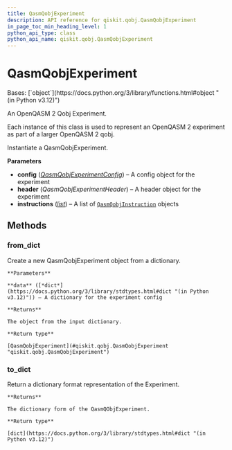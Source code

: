 ```yaml
---
title: QasmQobjExperiment
description: API reference for qiskit.qobj.QasmQobjExperiment
in_page_toc_min_heading_level: 1
python_api_type: class
python_api_name: qiskit.qobj.QasmQobjExperiment
---
```


# QasmQobjExperiment

<Class id="qiskit.qobj.QasmQobjExperiment" isDedicatedPage={true} github="https://github.com/Qiskit/qiskit/tree/main/qiskit/qobj/qasm_qobj.py#L196-L273" signature="qiskit.qobj.QasmQobjExperiment(config=None, header=None, instructions=None)" modifiers="class">
  Bases: [`object`](https://docs.python.org/3/library/functions.html#object "(in Python v3.12)")

  An OpenQASM 2 Qobj Experiment.

  Each instance of this class is used to represent an OpenQASM 2 experiment as part of a larger OpenQASM 2 qobj.

  Instantiate a QasmQobjExperiment.

  **Parameters**

  *   **config** ([*QasmQobjExperimentConfig*](qiskit.qobj.QasmQobjExperimentConfig "qiskit.qobj.QasmQobjExperimentConfig")) – A config object for the experiment
  *   **header** (*QasmQobjExperimentHeader*) – A header object for the experiment
  *   **instructions** ([*list*](https://docs.python.org/3/library/stdtypes.html#list "(in Python v3.12)")) – A list of [`QasmQobjInstruction`](qiskit.qobj.QasmQobjInstruction "qiskit.qobj.QasmQobjInstruction") objects

  ## Methods

  ### from\_dict

  <Function id="qiskit.qobj.QasmQobjExperiment.from_dict" github="https://github.com/Qiskit/qiskit/tree/main/qiskit/qobj/qasm_qobj.py#L246-L267" signature="from_dict(data)" modifiers="classmethod">
    Create a new QasmQobjExperiment object from a dictionary.

    **Parameters**

    **data** ([*dict*](https://docs.python.org/3/library/stdtypes.html#dict "(in Python v3.12)")) – A dictionary for the experiment config

    **Returns**

    The object from the input dictionary.

    **Return type**

    [QasmQobjExperiment](#qiskit.qobj.QasmQobjExperiment "qiskit.qobj.QasmQobjExperiment")
  </Function>

  ### to\_dict

  <Function id="qiskit.qobj.QasmQobjExperiment.to_dict" github="https://github.com/Qiskit/qiskit/tree/main/qiskit/qobj/qasm_qobj.py#L233-L244" signature="to_dict()">
    Return a dictionary format representation of the Experiment.

    **Returns**

    The dictionary form of the QasmQObjExperiment.

    **Return type**

    [dict](https://docs.python.org/3/library/stdtypes.html#dict "(in Python v3.12)")
  </Function>
</Class>


